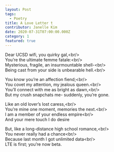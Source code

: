 ```yaml
---
layout: Post
tags:
  - Poetry
title: A Love Letter t
contributor: Janelle Kim
date: 2020-07-31T07:00:00.000Z
category: 1
featured: true
---
```


Dear UCSD wifi, you quirky gal,\<br/>\
You’re the ultimate femme fatale:\<br/>\
Mysterious, fragile, an insurmountable shell-\<br/>\
Being cast from your side is unbearable hell.\<br/>

You know you’re an affection fiend;\<br/>\
You covet my attention, my jealous queen.\<br/>\
You’ll connect with me as bright as dawn,\<br/>\
But my crush snapchats me- suddenly, you’re gone.

Like an old lover’s lost caress,\<br/>\
You’re mine one moment, memories the next.\<br/>\
I am a member of your endless empire\<br/>\
And your mere touch I do desire

But, like a long-distance high school romance,\<br/>\
You never really had a chance\<br/>\
Because last month I got unlimited data\<br/>\
LTE is first; you’re now beta.
